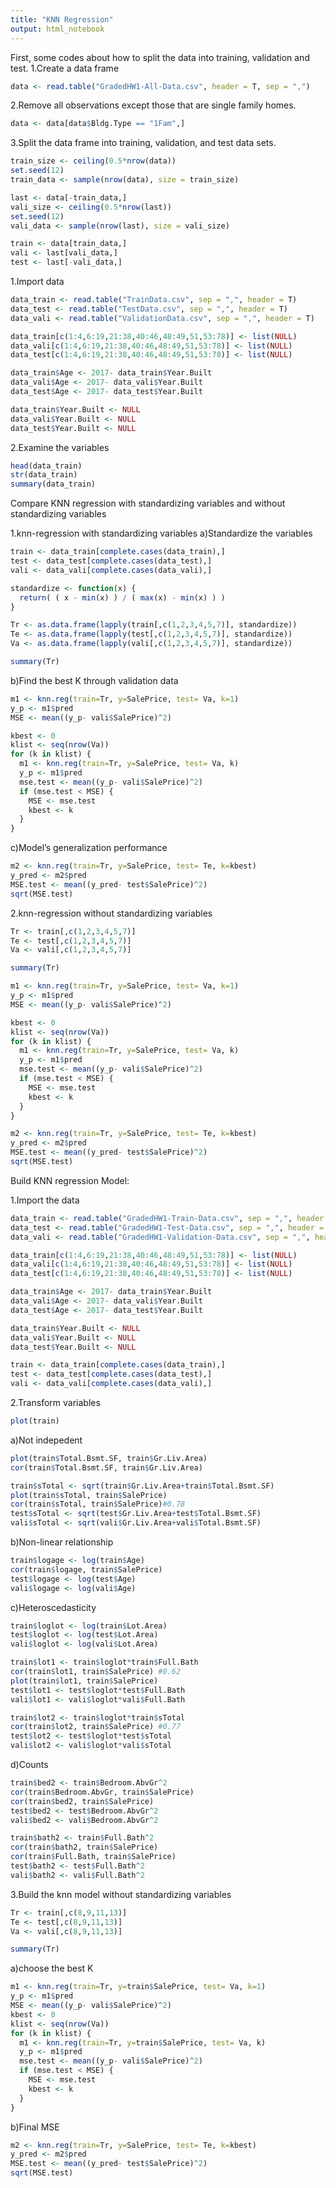 ---
title: "KNN Regression"
output: html_notebook
---
First, some codes about how to split the data into training, validation and test.
1.Create a data frame
```{r}
data <- read.table("GradedHW1-All-Data.csv", header = T, sep = ",")
```
2.Remove all observations except those that are single family homes.
```{r}
data <- data[data$Bldg.Type == "1Fam",]
```
3.Split the data frame into training, validation, and test data sets.
```{r}
train_size <- ceiling(0.5*nrow(data))
set.seed(12)
train_data <- sample(nrow(data), size = train_size)

last <- data[-train_data,]
vali_size <- ceiling(0.5*nrow(last))
set.seed(12)
vali_data <- sample(nrow(last), size = vali_size)

train <- data[train_data,]
vali <- last[vali_data,]
test <- last[-vali_data,]
```


1.Import data
```{r}
data_train <- read.table("TrainData.csv", sep = ",", header = T)
data_test <- read.table("TestData.csv", sep = ",", header = T)
data_vali <- read.table("ValidationData.csv", sep = ",", header = T)

data_train[c(1:4,6:19,21:38,40:46,48:49,51,53:78)] <- list(NULL)
data_vali[c(1:4,6:19,21:38,40:46,48:49,51,53:78)] <- list(NULL)
data_test[c(1:4,6:19,21:38,40:46,48:49,51,53:78)] <- list(NULL)

data_train$Age <- 2017- data_train$Year.Built
data_vali$Age <- 2017- data_vali$Year.Built
data_test$Age <- 2017- data_test$Year.Built

data_train$Year.Built <- NULL
data_vali$Year.Built <- NULL
data_test$Year.Built <- NULL
```
2.Examine the variables
```{r}
head(data_train)
str(data_train)
summary(data_train)
```


Compare KNN regression with standardizing variables and without standardizing variables

1.knn-regression with standardizing variables
a)Standardize the variables
```{r}
train <- data_train[complete.cases(data_train),]
test <- data_test[complete.cases(data_test),]
vali <- data_vali[complete.cases(data_vali),]

standardize <- function(x) {
  return( ( x - min(x) ) / ( max(x) - min(x) ) )
}

Tr <- as.data.frame(lapply(train[,c(1,2,3,4,5,7)], standardize))
Te <- as.data.frame(lapply(test[,c(1,2,3,4,5,7)], standardize))
Va <- as.data.frame(lapply(vali[,c(1,2,3,4,5,7)], standardize))

summary(Tr)
```
b)Find the best K through validation data
```{r}
m1 <- knn.reg(train=Tr, y=SalePrice, test= Va, k=1)
y_p <- m1$pred
MSE <- mean((y_p- vali$SalePrice)^2)

kbest <- 0
klist <- seq(nrow(Va))
for (k in klist) {
  m1 <- knn.reg(train=Tr, y=SalePrice, test= Va, k)
  y_p <- m1$pred
  mse.test <- mean((y_p- vali$SalePrice)^2)
  if (mse.test < MSE) {
    MSE <- mse.test
    kbest <- k
  } 
}
```
c)Model's generalization performance
```{r}
m2 <- knn.reg(train=Tr, y=SalePrice, test= Te, k=kbest)
y_pred <- m2$pred
MSE.test <- mean((y_pred- test$SalePrice)^2)
sqrt(MSE.test)
```


2.knn-regression without standardizing variables

```{r}
Tr <- train[,c(1,2,3,4,5,7)]
Te <- test[,c(1,2,3,4,5,7)]
Va <- vali[,c(1,2,3,4,5,7)]

summary(Tr)

m1 <- knn.reg(train=Tr, y=SalePrice, test= Va, k=1)
y_p <- m1$pred
MSE <- mean((y_p- vali$SalePrice)^2)

kbest <- 0
klist <- seq(nrow(Va))
for (k in klist) {
  m1 <- knn.reg(train=Tr, y=SalePrice, test= Va, k)
  y_p <- m1$pred
  mse.test <- mean((y_p- vali$SalePrice)^2)
  if (mse.test < MSE) {
    MSE <- mse.test
    kbest <- k
  } 
}

m2 <- knn.reg(train=Tr, y=SalePrice, test= Te, k=kbest)
y_pred <- m2$pred
MSE.test <- mean((y_pred- test$SalePrice)^2)
sqrt(MSE.test)

```


Build KNN regression Model:

1.Import the data 
```{r}
data_train <- read.table("GradedHW1-Train-Data.csv", sep = ",", header = T)
data_test <- read.table("GradedHW1-Test-Data.csv", sep = ",", header = T)
data_vali <- read.table("GradedHW1-Validation-Data.csv", sep = ",", header = T)

data_train[c(1:4,6:19,21:38,40:46,48:49,51,53:78)] <- list(NULL)
data_vali[c(1:4,6:19,21:38,40:46,48:49,51,53:78)] <- list(NULL)
data_test[c(1:4,6:19,21:38,40:46,48:49,51,53:78)] <- list(NULL)

data_train$Age <- 2017- data_train$Year.Built
data_vali$Age <- 2017- data_vali$Year.Built
data_test$Age <- 2017- data_test$Year.Built

data_train$Year.Built <- NULL
data_vali$Year.Built <- NULL
data_test$Year.Built <- NULL

train <- data_train[complete.cases(data_train),]
test <- data_test[complete.cases(data_test),]
vali <- data_vali[complete.cases(data_vali),]

```


2.Transform variables
```{r}
plot(train)
```
a)Not indepedent
```{r}
plot(train$Total.Bsmt.SF, train$Gr.Liv.Area)
cor(train$Total.Bsmt.SF, train$Gr.Liv.Area)

train$sTotal <- sqrt(train$Gr.Liv.Area+train$Total.Bsmt.SF)
plot(train$sTotal, train$SalePrice)
cor(train$sTotal, train$SalePrice)#0.78
test$sTotal <- sqrt(test$Gr.Liv.Area+test$Total.Bsmt.SF)
vali$sTotal <- sqrt(vali$Gr.Liv.Area+vali$Total.Bsmt.SF)
```
b)Non-linear relationship
```{r}
train$logage <- log(train$Age)
cor(train$logage, train$SalePrice)
test$logage <- log(test$Age)
vali$logage <- log(vali$Age)
```
c)Heteroscedasticity
```{r}
train$loglot <- log(train$Lot.Area)
test$loglot <- log(test$Lot.Area)
vali$loglot <- log(vali$Lot.Area)

train$lot1 <- train$loglot*train$Full.Bath 
cor(train$lot1, train$SalePrice) #0.62
plot(train$lot1, train$SalePrice)
test$lot1 <- test$loglot*test$Full.Bath
vali$lot1 <- vali$loglot*vali$Full.Bath

train$lot2 <- train$loglot*train$sTotal
cor(train$lot2, train$SalePrice) #0.77
test$lot2 <- test$loglot*test$sTotal
vali$lot2 <- vali$loglot*vali$sTotal
```
d)Counts
```{r}
train$bed2 <- train$Bedroom.AbvGr^2
cor(train$Bedroom.AbvGr, train$SalePrice)
cor(train$bed2, train$SalePrice)
test$bed2 <- test$Bedroom.AbvGr^2
vali$bed2 <- vali$Bedroom.AbvGr^2

train$bath2 <- train$Full.Bath^2
cor(train$bath2, train$SalePrice)
cor(train$Full.Bath, train$SalePrice)
test$bath2 <- test$Full.Bath^2
vali$bath2 <- vali$Full.Bath^2
```


3.Build the knn model without standardizing variables
```{r}
Tr <- train[,c(8,9,11,13)]
Te <- test[,c(8,9,11,13)]
Va <- vali[,c(8,9,11,13)]

summary(Tr)
```
a)choose the best K
```{r}
m1 <- knn.reg(train=Tr, y=train$SalePrice, test= Va, k=1)
y_p <- m1$pred
MSE <- mean((y_p- vali$SalePrice)^2)
kbest <- 0
klist <- seq(nrow(Va))
for (k in klist) {
  m1 <- knn.reg(train=Tr, y=train$SalePrice, test= Va, k)
  y_p <- m1$pred
  mse.test <- mean((y_p- vali$SalePrice)^2)
  if (mse.test < MSE) {
    MSE <- mse.test
    kbest <- k
  } 
}
```
b)Final MSE
```{r}
m2 <- knn.reg(train=Tr, y=SalePrice, test= Te, k=kbest)
y_pred <- m2$pred
MSE.test <- mean((y_pred- test$SalePrice)^2)
sqrt(MSE.test)
```








